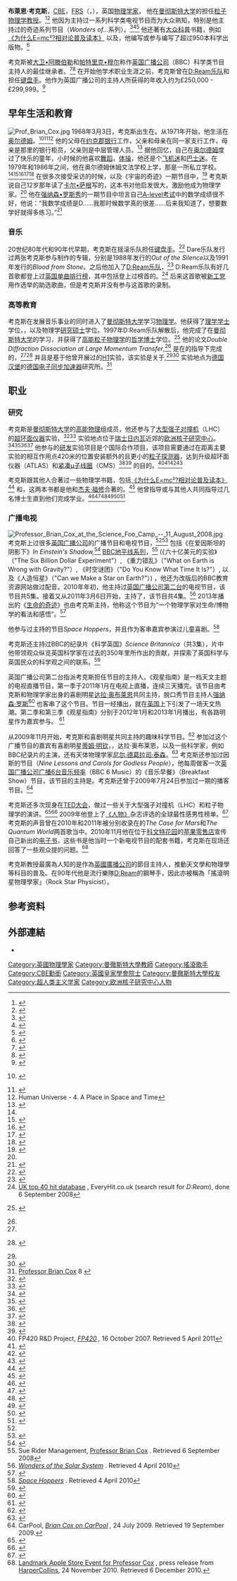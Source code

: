 {{Infobox scientist
| name              = 布萊恩·考克斯<br />Brian Cox
| image             = Professor Brian Cox OBE FRS.jpg
| image_size        = 200px
| caption           = 2016年，考克斯入选[[皇家学会|皇家学会]]会士官方照片
| birth_date        = 布莱恩·爱德华·考克斯<br>{{birth date and age|1968|3|3}}
| birth_place ={{flag|England}}[[奧爾德姆|奧爾德姆]][[查德頓|查德頓]]
| residence         = [[巴特西|巴特西]]
| nationality       = [[英国|英国]]
| field             = [[粒子物理學|粒子物理學]]<br>[[天文學|天文學]]
| work_institution  = [[曼徹斯特大學|曼徹斯特大學]]<br>[[歐洲核子研究中心|歐洲核子研究中心]]
| alma_mater        = [[曼徹斯特大學|曼徹斯特大學]]
| doctoral_advisor  = {{link-en|羅賓·馬歇爾|Robin Marshall}}
| known_for         =  著书''[https://en.wikipedia.org/wiki/Why_Does_E%3Dmc%C2%B2%3F Why Does E=mc2?]''<br>著书''[https://en.wikipedia.org/wiki/The_Quantum_Universe The Quantum Universe]''<br>BBC電視節目:''[http://www.bbc.co.uk/programmes/b00w5mnn Wonders of the Solar System]''<br>BBC電視節目:''[http://www.bbc.co.uk/programmes/b00zdhtg Wonders of the Universe]''<br>BBC電視節目:《[[生命的奇迹|生命的奇迹]]》''Wonders of Life''<br>BBC電視節目:''[http://www.bbc.co.uk/programmes/p0276p50 Human Universe]''<br>BBC电视节目：''[http://www.bbc.co.uk/programmes/b019h4g8 Stargazing Live]''<br>ATLAS[[超環面儀器|超環面儀器]]<br>[https://en.wikipedia.org/wiki/D_Ream D:Ream]樂隊<br>[https://en.wikipedia.org/wiki/Dare_(band) Dare]樂隊
| spouse            = {{link-en|吉雅·米利诺维奇|Gia Milinovich}}（2003年结婚）   
| children          = Moki, George
| awards            = 开尔文奖（2010）<br>[[大英帝国勋章|大英帝国勋章]]（2010）<br>迈克尔法拉第奖（2012）<br>（英国皇家学会）大学研究学术奖金（2005-2013）<br>英国皇家学会自然科学奖（2016）
| website           = {{URL|apolloschildren.com}}
| thesis_title      = Double diffraction dissociation at large momentum transfer
| thesis_url        = http://www-h1.desy.de/psfiles/theses/h1th-679.pdf
| thesis_year       = 1998
| influences        = {{Plainlist|
* [[理查德·费曼|理查德·费曼]]
* [[卡尔·萨根|卡尔·萨根]]}}
}}

'''布萊恩·考克斯'''，[[英帝國司令勳章|CBE]]，[[皇家學會院士|FRS]]（{{lang-en|'''Brian Cox'''}}，{{bd|1968年|3月3日|catIdx=M}}），英国[[物理学家|物理学家]]， 他在[[曼彻斯特大学|曼彻斯特大学]]的{{link-en|曼彻斯特大学物理学和天文学院|School of Physics and Astronomy, University of Manchester|物理学和天文学院}}担任[[粒子物理学|粒子物理学]][[教授|教授]]。<ref>{{cite web |url=https://inspirehep.net/author/profile/B.E.Cox.1 |title=Cox, Brian E. - Profile - INSPIRE-HEP |accessdate=2017-12-07 |archive-date=2018-10-23 |archive-url=https://web.archive.org/web/20181023055153/https://inspirehep.net/author/profile/B.E.Cox.1 |dead-url=no }}</ref><ref>{{cite web |url=http://www.manchester.ac.uk/research/brian.cox/ |title=Archived copy |accessdate=2015-12-30 |deadurl=yes |archiveurl=https://web.archive.org/web/20151030075809/http://www.manchester.ac.uk/research/brian.cox |archivedate=2015-10-30  }}</ref> 他因为主持过一系列科学类电视节目而为大众熟知，特别是他主持过的奇迹系列节目（''Wonders of…''系列）。<ref name="imdb">{{IMDb name|2207118|Professor Brian Cox}}</ref><ref name=bbcox>{{cite web |url=http://www.bbc.co.uk/search/?q=brian%20cox |title=BBC - Search results for brian cox |publisher=BBC |accessdate=2017-12-07 |archive-date=2019-09-24 |archive-url=https://web.archive.org/web/20190924015549/https://www.bbc.co.uk/search?q=brian%20cox |dead-url=no }}</ref><ref>{{Cite news |title='Brian Cox effect' leads to surge in demand for physics |url=http://www.telegraph.co.uk/education/universityeducation/9793822/Brian-Cox-effect-leads-to-surge-in-demand-for-physics.html |newspaper=The Daily Telegraph |date=2013-01-30 |accessdate=2013-01-30 |archive-date=2013-01-29 |archive-url=https://web.archive.org/web/20130129212045/http://www.telegraph.co.uk/education/universityeducation/9793822/Brian-Cox-effect-leads-to-surge-in-demand-for-physics.html |dead-url=no }}</ref> 他还著有[[科学普及|大众科普]]书籍，例如[https://en.wikipedia.org/wiki/Why_Does_E%3Dmc%C2%B2%3F 《为什么E=mc²?相对论普及读本》] {{Wayback|url=https://en.wikipedia.org/wiki/Why_Does_E%3Dmc%C2%B2%3F |date=20170408102323 }}以及{{link-en|《科学可以这样看丛书：量子宇宙》|The Quantum Universe}}，他编写或参与编写了超过950本科学出版物。<ref name="Manchester">{{cite web |title=Prof Brian Cox - publications |archive-url=https://web.archive.org/web/20160913171741/http://www.manchester.ac.uk/research/brian.cox/publications |archive-date=2016-09-13 |url=http://www.manchester.ac.uk/research/brian.cox/publications |publisher=University of Manchester |dead-url=yes |accessdate=2016-08-18}}</ref>

考克斯被[[戴維·阿滕伯勒|大卫•阿滕伯勒]]和[[帕特里克·穆爾|帕特里克•穆尔]]称作[[英国广播公司|英国广播公司]]（BBC）科学类节目主持人的最佳继承者。<ref>{{Cite news |title=Sir David Attenborough says he would like to pass on the baton to Professor Brian Cox |url=http://www.telegraph.co.uk/news/uknews/9837922/Sir-David-Attenborough-says-he-would-like-to-pass-on-the-baton-to-Professor-Brian-Cox.html |newspaper=The Daily Telegraph |date=2013-01-30 |accessdate=2013-01-30 |archive-date=2013-02-03 |archive-url=https://web.archive.org/web/20130203135008/http://www.telegraph.co.uk/news/uknews/9837922/Sir-David-Attenborough-says-he-would-like-to-pass-on-the-baton-to-Professor-Brian-Cox.html |dead-url=no }}</ref><ref>{{Cite news |title=Brian Cox? He's no astronomer! Patrick Moore turns his telescope on the young pretender - and concedes he's really rather good (for an ex-rock star) |url=http://www.dailymail.co.uk/news/article-2090883/Brian-Cox-Hes-astronomer-Patrick-Moore-turns-telescope-young-pretender--concedes-hes-really-good-ex-rock-star.html |newspaper=Daily Mail |date=2012-01-24 |accessdate=2013-01-30 |archive-date=2014-09-24 |archive-url=https://web.archive.org/web/20140924042454/http://www.dailymail.co.uk/news/article-2090883/Brian-Cox-Hes-astronomer-Patrick-Moore-turns-telescope-young-pretender--concedes-hes-really-good-ex-rock-star.html |dead-url=no }}</ref> 在开始他学术职业生涯之前，考克斯曾在[[D:Ream乐队|D:Ream乐队]]和{{link-en|Dare乐队|Dare (band)}}担任[[键盘手|键盘手]]。他作为英国广播公司的主持人所获得的年收入约为£250,000 - £299,999。<ref>{{cite web|url=http://www.bbc.co.uk/news/entertainment-arts-40653861|title=BBC pay: How much do its stars earn?|date=2017-07-19|publisher=|via=www.bbc.co.uk|accessdate=2017-12-07|archive-date=2017-07-25|archive-url=https://web.archive.org/web/20170725203927/http://www.bbc.co.uk/news/entertainment-arts-40653861|dead-url=no}}</ref>

==早年生活和教育==
[[File:Prof_Brian_Cox.jpg|thumb]]
1968年3月3日，考克斯出生在{{link-en|皇家奥尔德姆医院|Royal Oldham Hospital}}。从1971年开始，他生活在[[奧爾德姆|奥尔德姆]]{{link-en|查德顿|Chadderton}}。<ref name=whoswho>{{Who's Who |surname=COX |othernames=Prof. Brian Edward |id=U261949 |volume=2016 |edition=online [[Oxford_University_Press|Oxford University Press]] |location=Oxford}} {{subscription required}}</ref><ref name="birthdate">{{cite news |url=https://www.theguardian.com/science/2008/sep/14/cern.particlephysics |title=Putting the fizz into physics |first=David |last=Smith |work=The Observer |date=2008-09-14 |accessdate=2008-09-14 |location=London |archive-date=2019-05-01 |archive-url=https://web.archive.org/web/20190501103640/https://www.theguardian.com/science/2008/sep/14/cern.particlephysics |dead-url=no }}</ref><ref>Human Universe - 4. A Place in Space and Time</ref> 他的父母在[[約克郡銀行|约克郡银行]]工作，父亲和母亲在同一家支行工作，母亲是那里的银行柜员，父亲则是中层管理人员。<ref>{{Cite news |title=The Times Saturday September 12th 2015 Weekend section |access-date=|via=}}</ref> 据他回忆，自己在[[奧爾德姆|奥尔德姆]]度过了快乐的童年，小时候的他喜欢[[舞蹈|舞蹈]]，[[体操|体操]]，他还是个[[飞机摄影|飞机迷]]和[[巴士迷|巴士迷]]。在1979年和1986年之间，他在奥尔德姆休姆文法学校上学，那是一所私立学校。<ref name=whoswho/><ref>{{cite web |url=http://www.hulme-grammar.oldham.sch.uk/alumni |title=Oldham Hulme Grammar Alumni |website= |publisher=Oldham Hulme Grammar School |archivedate=2013-12-18 |archiveurl=https://www.webcitation.org/6LxKS816M?url=http://www.hulme-grammar.oldham.sch.uk/alumni/ |deadurl=yes  }}</ref><ref>{{cite web
|url=http://www.hulme-grammar.oldham.sch.uk/news/view/congratulations_to_professor_brian_cox_obe |title=Congratulations to Professor Brian Cox OBE |date=2010-06-17 |accessdate=2011-03-03 |publisher=Oldham Hulme Grammar School website |archiveurl=https://web.archive.org/web/20110308204040/http://www.hulme-grammar.oldham.sch.uk/news/view/congratulations_to_professor_brian_cox_obe |archivedate=2011-03-08}}</ref><ref>{{cite web |title=Alumni |url=http://www.hulme-grammar.oldham.sch.uk/common/alumni_gen.php |archive-url=https://archive.is/20130707075646/http://www.hulme-grammar.oldham.sch.uk/common/alumni_gen.php |dead-url=yes |archive-date=2013-07-07 |work=Oldham Hulme Grammar School website |publisher=[[Hulme_Grammar_School|Oldham Hulme Grammar School]] |accessdate=2013-05-23}}</ref><ref>{{cite news |url=http://www.bbc.co.uk/news/science-environment-12344973 |title=Brian Cox: Science is not 'dominated by old men' |publisher=BBC News |date=2011-02-02 |accessdate=2011-03-03 |archive-date=2011-02-25 |archive-url=https://web.archive.org/web/20110225213301/http://www.bbc.co.uk/news/science-environment-12344973 |dead-url=no }}</ref> 在很多次接受采访的时候，以及《宇宙的奇迹》一期节目中，<ref>{{cite web |url=http://www.bbc.co.uk/programmes/b00zdhtg |title=BBC Two Programmes – Wonders of the Universe |accessdate=2011-03-29 |deadurl=yes |archiveurl=https://web.archive.org/web/20110402065141/http://www.bbc.co.uk/programmes/b00zdhtg |archivedate=2011-04-02  }}</ref> 考克斯说自己12岁那年读了[[卡尔·萨根|卡尔•萨根]]写的{{link-en|《宇宙》|Cosmos_(Carl_Sagan_book)}}，这本书对他启发很大，激励他成为物理学家。<ref name="birthdate"/> 他在[[強納森·羅斯秀|强纳森•罗斯秀]]的一期节目中坦言自己[[普通教育高级程度证书|A-level考试]]中的数学成绩很不好，他说：“我数学成绩是D……我那时候数学真的很差……后来我知道了，想要数学好就得多练习。”<ref>{{cite news |title=Jonathan Ross welcomes Matt Smith to his Friday night show |url=http://www.bbc.co.uk/pressoffice/pressreleases/stories/2010/03_march/26/ross.shtml |publisher=[[BBC|BBC]] |accessdate=2012-10-04 |date=2010-03-26 |deadurl=yes |archiveurl=https://web.archive.org/web/20140421200522/http://www.bbc.co.uk/pressoffice/pressreleases/stories/2010/03_march/26/ross.shtml |archivedate=2014-04-21  }}</ref>

===音乐===
20世纪80年代和90年代早期，考克斯在摇滚乐队{{link-en|Dare乐队|Dare (band)}}担任[[键盘手|键盘手]]。<ref>{{cite news |title=A Life in the Day: Dr Brian Cox |url=http://women.timesonline.co.uk/tol/life_and_style/women/the_way_we_live/article3403949.ece |newspaper=[[The_Times|The Times]] |date=2008-02-24 |accessdate=2011-01-06 |location=London |first1=Philippe |last1=Naughton |first2=Miles |last2=Costello |archive-date=2011-06-15 |archive-url=https://web.archive.org/web/20110615172946/http://women.timesonline.co.uk/tol/life_and_style/women/the_way_we_live/article3403949.ece |dead-url=no }}</ref> Dare乐队发行过两张考克斯参与制作的专辑，分别是1988年发行的''Out of the Silence''以及1991年发行的''Blood from Stone''。之后他加入了[[D:Ream乐队|D:Ream乐队]]，<ref>{{cite news |url=https://www.theguardian.com/theobserver/2010/apr/04/brian-cox-observer-profile |title=Brian Cox: The man with the stars in his eyes |author=Caspar Llewellyn Smith |newspaper=[[The_Observer|The Observer]] |date=2010-04-04 |accessdate=2010-12-06 |location=London |archive-date=2014-11-07 |archive-url=https://web.archive.org/web/20141107041905/http://www.theguardian.com/theobserver/2010/apr/04/brian-cox-observer-profile |dead-url=no }}</ref> D:Ream乐队有好几首歌都登上过[[英國單曲排行榜|英国单曲排行榜]]，其中包括登上过榜首的''{{link-en|Things Can Only Get Better|Things_Can_Only_Get_Better_(D:Ream_song)}}''。<ref>[http://www.everyhit.co.uk/ UK top 40 hit database] {{Wayback|url=http://www.everyhit.co.uk/ |date=20180918234716 }}, EveryHit.co.uk (search result for ''D:Ream''), done 6 September 2008</ref> 后来这首歌被[[新工党|新工党]]用作选举的助选歌曲，但是考克斯并没有参与这首歌的录制。

===高等教育===
考克斯在发展音乐事业的同时进入了[[曼彻斯特大学|曼彻斯特大学]]学习[[物理学|物理学]]。他获得了[[理學士|理学学士]]学位，{{link-en|一等荣誉|British_undergraduate_degree_classification#First-class_honours}}，以及物理学[[研究碩士|研究硕士]]学位。1997年D:Ream乐队解散后，他完成了在[[曼彻斯特大学|曼彻斯特大学]]的学习，并获得了[[粒子物理學|高能粒子物理学]]的[[哲学博士|哲学博士]]学位。<ref name="coxphd">{{cite thesis |degree=PhD |first=Brian Edward |last=Cox |title=Double diffraction dissociation at large momentum transfer |publisher=University of Manchester |year=1998 |url=http://www-h1.desy.de/psfiles/theses/h1th-679.pdf |website=desy.de |oclc=644443338 |deadurl=yes |archiveurl=https://web.archive.org/web/20141114112943/http://www-h1.desy.de/psfiles/theses/h1th-679.pdf |archivedate=2014-11-14  }} {{EThOS|uk.bl.ethos.675409}}</ref> 他的论文''Double Diffraction Dissociation at Large Momentum Transfer'',<ref name="coxphd"/> 是在{{link-en|羅賓·馬歇爾|Robin Marshall}}的指导下完成的，<ref name="coxphd"/><ref>{{Who's Who |surname=Marshall |othernames=Prof. Robin |id=U26756 |volume=2015 |edition=online [[Oxford_University_Press|Oxford University Press]]}} {{subscription required}}</ref> 并且是基于他曾开展过的[[H1|H1]]实验，该实验是关于{{link-en|HERA粒子加速器|HERA (particle accelerator)}},<ref name="coxphd"/><ref>{{Cite journal |last1=Cox |first1=B. |authorlink1=Brian Cox (physicist) |title=A review of forward proton tagging at 420m at the LHC, and relevant results from the Tevatron and HERA |doi=10.1063/1.1896693 |volume=753 |pages=103–111 |year=2005 |arxiv=hep-ph/0409144 }}</ref>  实验地点为[[德国|德国]][[汉堡|汉堡]]的[[德國電子加速器|德国电子同步加速器]]研究所。<ref>[http://www.apolloschildren.com:16080/brian/ Professor Brian Cox] 8 {{webarchive |url=https://web.archive.org/web/20130123123111/http://www.apolloschildren.com:16080/brian/ |date=2013-01-23 }}</ref>

==职业==
===研究===
考克斯是[[曼彻斯特大学|曼彻斯特大学]]的[[高能物理|高能物理]]组成员，他还参与了[[大型強子對撞機|大型强子对撞机]]（LHC）的[[超環面儀器|超环面仪器]]实验，<ref>{{Cite journal |last1=Cox |first1=B. |authorlink1=Brian Cox (physicist) |last2=Forshaw |first2=J. |authorlink2=Jeff Forshaw|last3=Lee |first3=J. |last4=Monk |first4=J. |last5=Pilaftsis |first5=A. |title=Observing a light CP-violating Higgs boson in diffraction |doi=10.1103/PhysRevD.68.075004 |journal=Physical Review D |volume=68 |issue=7 |year=2003 |arxiv=hep-ph/0303206 |bibcode=2003PhRvD..68g5004C}}</ref><ref>{{Cite journal |last1=Cox |first1=B. |authorlink1=Brian Cox (physicist) |last2=Forshaw |first2=J.|authorlink2=Jeff Forshaw|last3=Heinemann |first3=B. |title=Double diffractive higgs and di-photon production at the Tevatron and LHC |doi=10.1016/S0370-2693(02)02144-5 |journal=Physics Letters B |volume=540 |issue=3–4 |pages=263–268 |year=2002 |arxiv=hep-ph/0110173 |bibcode=2002PhLB..540..263C}}</ref> 实验地点位于[[瑞士|瑞士]][[日内瓦|日内瓦]]近郊的[[歐洲核子研究組織|欧洲核子研究中心]]。<ref name=ted>{{TED speaker|brian_cox}}</ref><ref>{{cite web |url=http://www.ted.com/talks/brian_cox_on_cern_s_supercollider |title=Brian Cox: CERN's supercollider - TED Talk |author=Brian Cox |publisher=ted.com |accessdate=2017-12-11 |archive-date=2017-11-27 |archive-url=https://web.archive.org/web/20171127100344/https://www.ted.com/talks/brian_cox_on_cern_s_supercollider |dead-url=no }}</ref><ref>{{cite web |url=http://www.ted.com/talks/brian_cox_what_went_wrong_at_the_lhc |title=Brian Cox: What went wrong at the LHC - TED Talk |author=Brian Cox |publisher=ted.com |accessdate=2017-12-11 |archive-date=2017-09-17 |archive-url=https://web.archive.org/web/20170917051920/https://www.ted.com/talks/brian_cox_what_went_wrong_at_the_lhc |dead-url=no }}</ref><ref>{{cite web |url=http://www.ted.com/talks/brian_cox_why_we_need_the_explorers |title=Brian Cox: Why we need the explorers - TED Talk |author=Brian Cox |publisher=ted.com |accessdate=2017-12-11 |archive-date=2018-01-09 |archive-url=https://web.archive.org/web/20180109104900/https://www.ted.com/talks/brian_cox_why_we_need_the_explorers |dead-url=no }}</ref> 他参与的{{link-en|FP420|FP420 experiment}}[[研究開發|研发]]实验项目是个国际合作项目，该项目需要通过在距离主要实验的相互作用点420米的位置安装额外的且更小的[[粒子探测器|粒子探测器]]，达到升级超环面仪器（ATLAS）和[[紧凑μ子线圈|紧凑μ子线圈]]（CMS）<ref>{{Cite journal |doi=10.1016/j.physletb.2012.08.021 |title=Observation of a new boson at a mass of 125 GeV with the CMS experiment at the LHC |journal=Physics Letters B |volume=716 |page=30 |year=2012 |last1=Chatrchyan |first1=S. |last2=Khachatryan |first2=V. |last3=Sirunyan |first3=A. M. |last4=Tumasyan |first4=A. |last5=Adam |first5=W. |last6=Aguilo |first6=E. |last7=Bergauer |first7=T. |last8=Dragicevic |first8=M. |last9=Erö |first9=J. |last10=Fabjan |first10=C. |last11=Friedl |first11=M. |last12=Frühwirth |first12=R. |last13=Ghete |first13=V. M. |last14=Hammer |first14=J. |last15=Hoch |first15=M. |last16=Hörmann |first16=N. |last17=Hrubec |first17=J. |last18=Jeitler |first18=M. |last19=Kiesenhofer |first19=W. |last20=Knünz |first20=V. |last21=Krammer |first21=M. |last22=Krätschmer |first22=I. |last23=Liko |first23=D. |last24=Majerotto |first24=W. |last25=Mikulec |first25=I. |last26=Pernicka |first26=M. |last27=Rahbaran |first27=B. |last28=Rohringer |first28=C. |last29=Rohringer |first29=H. |last30=Schöfbeck |first30=R. |display-authors=29|arxiv=1207.7235 |bibcode=2012PhLB..716...30C }}</ref><ref>{{Cite journal |doi=10.1103/PhysRevD.65.096014 |title=WW scattering at the CERN LHC |journal=[[Physical_Review|Physical Review]] D |volume=65 |issue=9 |year=2002 |last1=Butterworth |first1=J. M. |authorlink1=Jon Butterworth|last2=Cox |first2=B. E. |authorlink2=Brian Cox (physicist) |last3=Forshaw |first3=J. R. |authorlink3=Jeff Forshaw|arxiv=hep-ph/0201098|bibcode=2002PhRvD..65i6014B }}</ref> 的目的。<ref>FP420 R&D Project, ''[http://www.fp420.com/ FP420] {{webarchive|url=https://web.archive.org/web/20090727213454/http://www.fp420.com/ |date=2009-07-27 }},'' 16 October 2007. Retrieved 5 April 2011</ref><ref name="scopus">{{Scopus id}}</ref><ref>{{cite web|url=http://arxiv.org/find/hep-ph/1/au:+Cox_B/0/1/0/all/0/1|title=arXiv.org Search|publisher=arxiv.org|accessdate=2017-12-11|archive-date=2019-06-26|archive-url=https://web.archive.org/web/20190626220545/https://arxiv.org/find/hep-ph/1/au:+Cox_B/0/1/0/all/0/1|dead-url=no}}</ref><ref name=inspirehep>{{cite web|url=http://inspirebeta.net/search?ln=en&p=brian+cox&f=author|title=brian cox - Search Results - INSPIRE-HEP|publisher=inspirebeta.net|access-date=2017-12-11|archive-url=https://archive.today/20130222122859/http://inspirebeta.net/search?ln=en&p=brian+cox&f=author|archive-date=2013-02-22|dead-url=yes}}</ref>

考克斯跟其他人合著过一些物理学书籍，包括[https://en.wikipedia.org/wiki/Why_Does_E%3Dmc%C2%B2%3F 《为什么E=mc²?相对论普及读本》] {{Wayback|url=https://en.wikipedia.org/wiki/Why_Does_E%3Dmc%C2%B2%3F |date=20170408102323 }}<ref name="whyemc">{{cite book |last=Cox |first=Brian |last2=Forshaw |first2=Jeff |authorlink2=Jeff Forshaw|title=Why Does E=mc<sup>2</sup>? : (And Why Should We Care?) |publisher=Da Capo Press |location=Cambridge, MA |year=2010 |isbn=978-0-306-81876-9 }}</ref> 和{{link-en|《科学可以这样看丛书：量子宇宙》|The Quantum Universe}}，这两本书都是他和[[杰夫·福修|杰夫·福修]]合著的。<ref name="quantumuniverise">{{cite book |last=Cox |first=Brian |last2=Forshaw |first2=Jeff |authorlink2=Jeff Forshaw|title=The Quantum Universe : everything that can happen does happens |url=https://archive.org/details/quantumuniversee0000coxb |publisher=Allen Lane |location=London |year=2011 |isbn=978-1-84614-432-5 }}</ref> 他曾指导或与其他人共同指导过几名博士生直到他们完成学业。<ref name="tamsinphd">{{cite thesis |degree=PhD |first=Tamsin Louisa |last=Edwards |title=Diffractively produced Z bosons in the muon decay channel in pp̄ collisions as s, and the measurement of the efficiency of the DØ Run II luminosity monitor |publisher=University of Manchester |year=2006 |url=http://man-fe.hosted.exlibrisgroup.com/primo_library/libweb/action/display.do?vid=MU_VU1&doc=44MAN_ALMA_DS21164978970001631 |access-date=2017-12-11 |archive-url=https://web.archive.org/web/20171211213517/http://man-fe.hosted.exlibrisgroup.com/primo_library/libweb/action/display.do?vid=MU_VU1&doc=44MAN_ALMA_DS21164978970001631 |archive-date=2017-12-11 |dead-url=yes }}</ref><ref name="jonesphd">{{cite thesis |degree=PhD |first=Graham |last=Jones |title=Measurement of dijet production at √s = 7 TeV with the ATLAS detector |publisher=University of Manchester |year=2011 |url=http://ethos.bl.uk/OrderDetails.do?uin=uk.bl.ethos.553328 |access-date=2017-12-11 |archive-date=2016-11-25 |archive-url=https://web.archive.org/web/20161125110200/http://ethos.bl.uk/OrderDetails.do?uin=uk.bl.ethos.553328 |dead-url=no }}</ref><ref name="jamesphd">{{cite thesis |degree=PhD |first=James William |last=Monk |title=Study of central exclusive production |publisher=University of Manchester |year=2006 |url=http://www.hep.man.ac.uk/u/forshaw/monk.pdf |access-date=2017-12-11 |archive-date=2019-06-26 |archive-url=https://web.archive.org/web/20190626220550/http://www.hep.man.ac.uk/u/forshaw/monk.pdf |dead-url=no }}</ref><ref name="irinaphd">{{cite thesis |degree=PhD |first=Irina Naskova |last=Nasteva |title=Exclusive Higgs production and decay to WW(*) at the LHC and semiconductor tracker studies for the ATLAS detector |publisher=University of Manchester |year=2006 |url=http://man-fe.hosted.exlibrisgroup.com/primo_library/libweb/action/display.do?vid=MU_VU1&doc=44MAN_ALMA_DS21194931120001631 |access-date=2017-12-11 |archive-url=https://web.archive.org/web/20171211213534/http://man-fe.hosted.exlibrisgroup.com/primo_library/libweb/action/display.do?vid=MU_VU1&doc=44MAN_ALMA_DS21194931120001631 |archive-date=2017-12-11 |dead-url=yes }}</ref><ref name="andresphd">{{cite thesis |degree=PhD |first=Andres Felipe |last=Osorio Oliveros |title=WW scattering studies for a future linear collider |publisher=University of Manchester |year=2006 |url=http://man-fe.hosted.exlibrisgroup.com/primo_library/libweb/action/display.do?vid=MU_VU1&doc=44MAN_ALMA_DS21195660680001631 |access-date=2017-12-11 |archive-url=https://web.archive.org/web/20160117041201/http://man-fe.hosted.exlibrisgroup.com/primo_library/libweb/action/display.do?vid=MU_VU1&doc=44MAN_ALMA_DS21195660680001631 |archive-date=2016-01-17 |dead-url=yes }}</ref><ref name="pilkingtonphd">{{cite thesis |degree=PhD |first=Andrew Denis |last=Pilkington |title=Central exclusive production in TeV energies |publisher=University of Manchester |year=2006 |url=http://man-fe.hosted.exlibrisgroup.com/primo_library/libweb/action/display.do?vid=MU_VU1&doc=44MAN_ALMA_DS21167659030001631 |access-date=2017-12-11 |archive-url=https://web.archive.org/web/20171211161037/http://man-fe.hosted.exlibrisgroup.com/primo_library/libweb/action/display.do?vid=MU_VU1&doc=44MAN_ALMA_DS21167659030001631 |archive-date=2017-12-11 |dead-url=yes }}</ref>

===广播电视===
[[File:Professor_Brian_Cox_at_the_Science_Foo_Camp_--_11_August_2008.jpg|thumb]]
考克斯上过很多[[英国广播公司|英国广播公司]]的广播节目和电视节目，<ref name="imdb"/><ref name=eden>{{cite web |url=http://eden.uktv.co.uk/people/brian-cox/ |title=Prof Brian Cox |publisher=uktv.co.uk |accessdate=2017-12-12 |archive-date=2017-08-23 |archive-url=https://web.archive.org/web/20170823210917/https://eden.uktv.co.uk/people/brian-cox/ |dead-url=no }}</ref> 包括《在爱因斯坦的阴影下》''In Einstein's Shadow,''<ref>{{cite news |url=http://www.bbc.co.uk/radio4/science/ineinsteinsshadow.shtml |title=In Einstein's shadow |publisher=BBC |date=January 2005 |accessdate=2008-09-06 |archive-date=2008-06-28 |archive-url=https://web.archive.org/web/20080628011236/http://www.bbc.co.uk/radio4/science/ineinsteinsshadow.shtml |dead-url=no }}</ref> [[地平线_(英国纪录片)|BBC地平线系列]]，<ref>Sue Rider Management, [http://www.sueridermanagement.co.uk/presenters/BrianCox/briancox.htm Professor Brian Cox] {{Wayback|url=http://www.sueridermanagement.co.uk/presenters/BrianCox/briancox.htm |date=20180203212836 }}. Retrieved 6 September 2008</ref> (《六十亿美元的实验》（"The Six Billion Dollar Experiment"）, 《重力错乱》（"What on Earth is Wrong with Gravity?"）, 《时空谜团》（"Do You Know What Time It Is?"）, 以及《人造恒星》（"Can we Make a Star on Earth?"）) ，他还为改版后的BBC教育资源网站{{link-en|Bitesize|Bitesize}}做过配音。2010年年初，他主持过[[英国广播公司第二台|英国广播公司第二台]]的电视节目{{link-en|《太阳系的奇迹》|Wonders of the Solar System}}，该节目共5集。接着又从2011年3月6日开始，主持了{{link-en|《宇宙的奇迹》|Wonders of the Universe}}，该节目共4集。<ref>''[http://www.bbc.co.uk/programmes/b00qyxfb Wonders of the Solar System] {{Wayback|url=http://www.bbc.co.uk/programmes/b00qyxfb |date=20171204150026 }}''. Retrieved 4 April 2010</ref>  2013年播出的《[[生命的奇迹|生命的奇迹]]》也由考克斯主持，他称这个节目为“一个物理学家对生命/博物学的看法和感悟”。<ref>{{cite news |url=https://www.theguardian.com/science/2011/mar/24/brian-cox-wonders-universe?commentpage=8#comment-10089245 |location=London |work=The Guardian |title=Brian Cox answers your questions about life, the universe and everything |date=2011-03-24 |accessdate=2017-12-13 |archive-date=2017-12-13 |archive-url=https://web.archive.org/web/20171213204421/https://www.theguardian.com/science/2011/mar/24/brian-cox-wonders-universe?commentpage=8#comment-10089245 |dead-url=no }}</ref>

他参与过主持{{link-en|英国广播公司儿童频道|CBBC}}的节目''Space Hoppers''，并且作为客串嘉宾参演过儿童喜剧''{{link-en|Dani's House|Dani's House}}''。<ref>''[http://www.bbc.co.uk/programmes/b00rhdfn Space Hoppers] {{Wayback|url=http://www.bbc.co.uk/programmes/b00rhdfn |date=20180803155949 }}''. Retrieved 4 April 2010</ref>

考克斯还主持过BBC的纪录片《科学英国》''Science Britannica''（共3集），片中他带领观众纵览英国科学家在过去的350年里所作出的贡献，并探索了英国科学与英国民众的科学观之间的联系。<ref>{{cite web |url=http://www.bbc.co.uk/programmes/p01d56dn |accessdate=2014-08-06 |title=Science Britannica |publisher=BBC |archive-date=2014-11-12 |archive-url=https://web.archive.org/web/20141112060832/http://www.bbc.co.uk/programmes/p01d56dn |dead-url=no }}</ref>

英国广播公司第二台指派考克斯担任{{link-en|《观星指南》|Stargazing Live}}节目的主持人，《观星指南》是一档天文主题的电视直播节目，第一季于2011年1月在电视上直播，连续三天播完。该节目由考克斯和物理学家出身的喜剧明星[[达拉·奥布莱恩|达拉·奥布莱恩]]共同主持，脱口秀节目主持人[[强纳森·罗斯|强纳森·罗斯]]<ref>{{cite news |url=http://www.broadcastnow.co.uk/news/commissioning/ross-returns-to-bbc-for-stargazing-series/5020981.article |title=Ross returns to BBC for ''Stargazing'' series |last=Neilan |first=Catherine |work=[[Broadcast_(magazine)|Broadcast]] |date=2010-11-25 |accessdate=2010-11-25 |archive-date=2011-03-16 |archive-url=https://web.archive.org/web/20110316171709/http://www.broadcastnow.co.uk/news/commissioning/ross-returns-to-bbc-for-stargazing-series/5020981.article |dead-url=no }}</ref> 也客串了这个节目。节目一经播出，就在[[英国|英国]]上下引发了一场天文热潮。第二季和第三季《观星指南》分别于2012年1月和2013年1月播出，有各路明星作为嘉宾参与。 <ref>{{cite news |url=http://www.bbc.co.uk/pressoffice/speeches/stories/nasse_materials.shtml |title=Speech by Saul Nassé, Controller of Learning |date=2010-09-27 |accessdate=2010-12-06 |archive-date=2010-12-02 |archive-url=https://web.archive.org/web/20101202073234/http://www.bbc.co.uk/pressoffice/speeches/stories/nasse_materials.shtml |dead-url=no }}</ref>

从2009年11月开始，考克斯和喜剧明星{{link-en|罗宾·因斯|Robin Ince}}共同主持{{link-en|英国广播公司广播4台|BBC Radio 4}}的趣味科学节目''{{link-en|The Infinite Monkey Cage|The Infinite Monkey Cage}}''。<ref>{{cite web |url=http://www.bbc.co.uk/blogs/radio4/2010/06/ |title=Live chat: science fiction vs science fact |first=Steve |last=Bowbrick |work=[[BBC_Radio_4|BBC Radio 4]] |date=2010-06-28 |accessdate=2010-07-06 |archive-date=2012-07-29 |archive-url=https://archive.is/20120729130111/www.bbc.co.uk/blogs/radio4/2010/06/ |dead-url=no }}</ref> 参加过这个广播节目的嘉宾有喜剧明星[[蒂姆·明钦|蒂姆·明钦]]，{{link-en|阿雷克谢·塞利|Alexei Sayle}}，达拉·奥布莱恩，以及一些科学家，例如BBC纪录片{{link-en|“奇妙的人类旅程”|The Incredible Human Journey}}的主演{{link-en|爱丽丝·罗伯茨|Alice Roberts}}，还有天体物理学家[[尼尔·德葛拉司·泰森|尼尔·德葛拉司·泰森]]。<ref>{{Cite web|url=http://www.bbc.co.uk/programmes/b085tq49|title=The Infinite Monkey Cage Christmas Special, The Infinite Monkey Cage - BBC Radio 4|website=BBC|access-date=2017-11-02|archive-date=2017-09-30|archive-url=https://web.archive.org/web/20170930075627/http://www.bbc.co.uk/programmes/b085tq49|dead-url=no}}</ref> 考克斯还参加过因斯的节目{{link-en|《给无神论者的九节课和颂歌》|Nine Lessons and Carols for Godless People}}（''Nine Lessons and Carols for Godless People''），他每周做客一次[[BBC_6_Music|英国广播公司广播6台音乐频率]]（BBC 6 Music）的《音乐早餐》（Breakfast Show）节目，该节目的主持是{{link-en|尚恩·基夫尼|Shaun Keaveny}}。考克斯还曾于2009年7月24日参加过一期{{link-en|罗伯特·卢埃林|Robert Llewellyn}}的播客节目{{link-en|《搭车旅行脱口秀》|Carpool (web series)}}。<ref>CarPool, ''[http://www.llewtube.com/ Brian Cox on CarPool] {{Wayback|url=http://www.llewtube.com/ |date=20090423114846 }},'' 24 July 2009. Retrieved 19 September 2009.</ref>

考克斯还多次现身在[[TED大会|TED大会]]，做过一些关于大型强子对撞机（LHC）和粒子物理学的演讲。<ref>{{cite web |url=https://www.ted.com/speakers/brian_cox |title=Brian Cox |work=[[TED_(conference)|TED]] |accessdate=2011-01-06 |archive-date=2014-03-15 |archive-url=https://web.archive.org/web/20140315031128/http://www.ted.com/speakers/brian_cox |dead-url=no }}</ref><ref>{{cite web |url=http://www.ted.com/talks/brian_cox_on_cern_s_supercollider |title=Brian Cox: CERN's supercollider |work=TED |date=March 2008 |accessdate=2014-07-07 |archive-date=2014-07-14 |archive-url=https://web.archive.org/web/20140714172042/http://www.ted.com/talks/brian_cox_on_cern_s_supercollider |dead-url=no }}</ref> 2009年他登上了[[人物_(杂志)|《人物》]]杂志评选的全球最性感男性榜单。<ref>{{cite web |url=http://atlas.ch/news/2009/sexiest-physicist.html |title=ATLAS physicist voted sexiest in the world |first=Ceri |last=Perkins |work=[[ATLAS_experiment|ATLAS]] eNews |date=February 2009 |accessdate=2014-07-07 |deadurl=yes |archiveurl=https://web.archive.org/web/20110723123307/http://atlas.ch/news/2009/sexiest-physicist.html |archivedate=2011-07-23  }}</ref> 考克斯的声音曾在2010年和2011年被分别收录在{{link-en|《科学交响曲》|Symphony of Science}}的''The Case for Mars''和''The Quantum World''两首歌当中。2010年11月他在位于[[科文特花园|科文特花园]]的[[苹果零售店|苹果零售店]]宣传自己新出的[[电子书|电子书]]，这些书是他当时一个新电视节目的配套书籍，考克斯在现场还回答了一些观众提的问题。<ref>[http://www.harpercollins.co.uk/about-harpercollins/Imprints/collins/Pages/Collins.aspx Landmark Apple Store Event for Professor Cox] {{Wayback|url=http://www.harpercollins.co.uk/about-harpercollins/Imprints/collins/Pages/Collins.aspx |date=20130331074719 }}, press release from [[HarperCollins|HarperCollins]], 24 November 2010. Retrieved 6 December 2010.</ref>

考克斯教授最廣為人知的是作為[[英國廣播公司|英國廣播公司]]的節目主持人，推動天文學和物理學等科目的普及。在90年代他是流行樂隊[[D:Ream|D:Ream]]的鋼琴手，因此亦被稱為「搖滾明星物理學家」（Rock Star Physicist）。

==参考资料==
{{reflist|30em}}

==外部連結==
* {{commonscat-inline|Brian Cox (physicist)|布萊恩·考克斯}}

{{Authority control}}
{{DEFAULTSORT:Cox, Brian}}
[[Category:英國物理學家|Category:英國物理學家]]
[[Category:曼徹斯特大學教師|Category:曼徹斯特大學教師]]
[[Category:搖滾歌手|Category:搖滾歌手]]
[[Category:CBE勳銜|Category:CBE勳銜]]
[[Category:英國皇家學會院士|Category:英國皇家學會院士]]
[[Category:曼徹斯特大學校友|Category:曼徹斯特大學校友]]
[[Category:超人类主义学家|Category:超人类主义学家]]
[[Category:欧洲核子研究中心人物|Category:欧洲核子研究中心人物]]